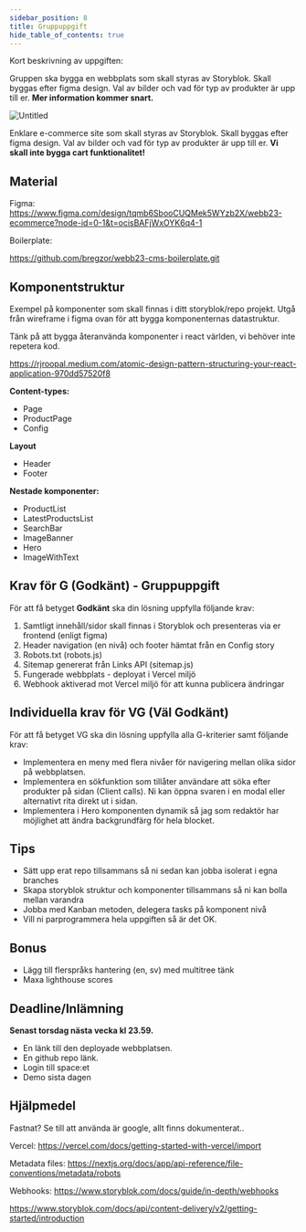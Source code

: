 ```yaml
---
sidebar_position: 8
title: Gruppuppgift
hide_table_of_contents: true
---
```



Kort beskrivning av uppgiften:

Gruppen ska bygga en webbplats som skall styras av Storyblok.  Skall byggas efter figma design.
Val av bilder och vad för typ av produkter är upp till er. **Mer information kommer snart.**

<ContentCountdownWrapper datetime="2025-08-25T09:00:00Z">

![Untitled](./assets/images/group_task_0.png)

Enklare e-commerce site som skall styras av Storyblok.  Skall byggas efter figma design.
Val av bilder och vad för typ av produkter är upp till er.  **Vi skall inte bygga cart funktionalitet!**

## **Material**

Figma: 
https://www.figma.com/design/tqmb6SbooCUQMek5WYzb2X/webb23-ecommerce?node-id=0-1&t=ocisBAFjWxOYK6q4-1

Boilerplate:

 https://github.com/bregzor/webb23-cms-boilerplate.git

## **Komponentstruktur**

Exempel på komponenter som skall finnas i ditt storyblok/repo projekt.
Utgå från wireframe i figma ovan för att bygga komponenternas datastruktur.

Tänk på att bygga återanvända komponenter i react världen, vi behöver inte repetera kod.

https://rjroopal.medium.com/atomic-design-pattern-structuring-your-react-application-970dd57520f8

**Content-types:**

- Page
- ProductPage
- Config

**Layout**

- Header
- Footer

**Nestade komponenter:**

- ProductList
- LatestProductsList
- SearchBar
- ImageBanner
- Hero
- ImageWithText

## Krav för G (Godkänt) - Gruppuppgift

För att få betyget **Godkänt** ska din lösning uppfylla följande krav:

1. Samtligt innehåll/sidor skall finnas i Storyblok och presenteras via er frontend (enligt figma)
2. Header navigation (en nivå) och footer hämtat från en Config story
3. Robots.txt (robots.js)
4. Sitemap genererat från Links API (sitemap.js)
5. Fungerade webbplats - deployat i Vercel miljö
6. Webhook aktiverad mot Vercel miljö för att kunna publicera ändringar

## Individuella krav för VG (Väl Godkänt)

För att få betyget VG ska din lösning uppfylla alla G-kriterier samt följande krav:

- Implementera en meny med flera nivåer för navigering mellan olika sidor på webbplatsen.
- Implementera en sökfunktion som tillåter användare att söka efter produkter på sidan (Client calls).  Ni kan öppna svaren i en modal eller alternativt rita direkt ut i sidan.
- Implementera i Hero komponenten dynamik så jag som redaktör har möjlighet
att ändra backgrundfärg för hela blocket.

## Tips

- Sätt upp erat repo tillsammans så ni sedan kan jobba isolerat i egna branches
- Skapa storyblok struktur och komponenter tillsammans så ni kan bolla mellan varandra
- Jobba med Kanban metoden, delegera tasks på komponent nivå
- Vill ni parprogrammera hela uppgiften så är det OK.

## Bonus

- Lägg till flerspråks hantering (en, sv) med multitree tänk
- Maxa lighthouse scores

## Deadline/Inlämning

**Senast torsdag nästa vecka kl 23.59.**

- En länk till den deployade webbplatsen.
- En github repo länk.
- Login till space:et
- Demo sista dagen

## **Hjälpmedel**

Fastnat? Se till att använda är google, allt finns dokumenterat..

Vercel: https://vercel.com/docs/getting-started-with-vercel/import

Metadata files: https://nextjs.org/docs/app/api-reference/file-conventions/metadata/robots

Webhooks: https://www.storyblok.com/docs/guide/in-depth/webhooks

https://www.storyblok.com/docs/api/content-delivery/v2/getting-started/introduction

</ContentCountdownWrapper>